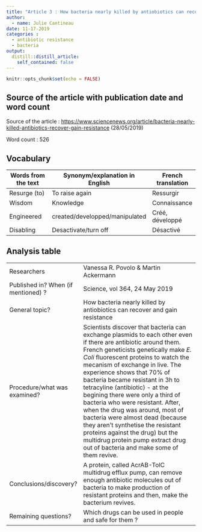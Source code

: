```yaml
---
title: "Article 3 : How bacteria nearly killed by antiobiotics can recover and gain resistance"
author:
  - name: Julie Cantineau
date: 11-17-2019
categories :
  - antibiotic resistance
  - bacteria
output:
  distill::distill_article:
    self_contained: false
---
```


```r
knitr::opts_chunk$set(echo = FALSE)
```

## Source of the article with publication date and word count

Source of the article : <https://www.sciencenews.org/article/bacteria-nearly-killed-antibiotics-recover-gain-resistance>
(28/05/2019)

Word count : 526

## Vocabulary 

| Words from the text | Synonym/explanation in English | French translation |
| ------------------- | ------------------------------ | -----------------|
| Resurge (to)   | To raise again                  | Ressurgir       |
| Wisdom                    | Knowledge         | Connaissance |
| Engineered |  created/developped/manipulated  | Créé, développé |
| Disabling | Desactivate/turn off | Désactivé |

## Analysis table 


|                              |                                                                     |
| ---------------------------- | ------------------------------------------------------------------- |
| Researchers                  | Vanessa R. Povolo & Martin Ackermann            |
| Published in? When (if mentioned) ?               | Science, vol 364, 24 May 2019                      |
| General topic?               | How bacteria nearly killed by antiobiotics can recover and gain resistance             |
| Procedure/what was examined? | Scientists discover that bacteria can exchange plasmids to each other even if there are antibiotic around them. French geneticists genetically make *E. Coli* fluorescent proteins to watch the mecanism of exchange in live. The experience shows that 70% of bacteria became resistant in 3h to tetracyline (antibiotic) - at the begining there were only a third of bacteria who were resistant. After, when the drug was around, most of bacteria were almost dead (because they aren't synthetise the resistant proteins against the drug) but the multidrug protein pump extract drug out of bacteria and make some of them revive. |
| Conclusions/discovery?       | A protein, called AcrAB-TolC multidrug efflux pump, can remove enough antibiotic molecules out of bacteria to make production of resistant proteins and then, make the bacterium revives. |
| Remaining questions?         | Which drugs can be used in people and safe for them ? |


